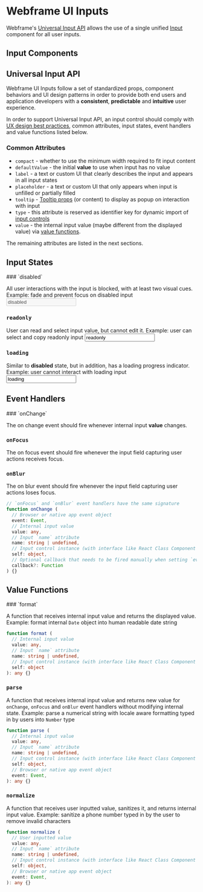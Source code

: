 

# Webframe UI Inputs

Webframe's [Universal Input API](#universal-input-api) allows the use of a single unified [Input](/docs/ui/inputs/Input) component for all user inputs.
## Input Components

<Row className='full-width gap wrap'>
  <AssetCard component={Input} uri={uri} />
  <AssetCard component={Select} uri={uri} />
  <AssetCard component={TextArea} uri={uri} />
  <AssetCard pending component={Datepicker} uri={uri} />
  <AssetCard component={Upload} uri={uri} />
  <AssetCard pending component={Radio} uri={uri} />
  <AssetCard component={Checkbox} uri={uri} />
  <AssetCard component={Switch} uri={uri} />
  <AssetCard pending component={Slider} uri={uri} />
</Row>

## Universal Input API

Webframe UI Inputs follow a set of standardized props, component behaviors and UI design patterns in order to provide both end users and application developers with a **consistent**, **predictable** and **intuitive** user experience.

In order to support Universal Input API, an input control should comply with [UX design best practices](/docs/best-practices/ui-design-patterns), common attributes, input states, event handlers and value functions listed below.

### Common Attributes

- `compact` - whether to use the minimum width required to fit input content
- `defaultValue` - the initial **value** to use when input has no value
- `label` - a text or custom UI that clearly describes the input and appears in all input states
- `placeholder` - a text or custom UI that only appears when input is unfilled or partially filled
- `tooltip` - [Tooltip props](/docs/ui/components/Tooltip#props) (or content) to display as popup on interaction with input
- `type` - this attribute is reserved as identifier key for dynamic import of [input controls](/docs/ui/inputs/Input#custom-input-type)
- `value` - the internal input value (maybe different from the displayed value) via [value functions](#value-functions).

The remaining attributes are listed in the next sections.

## Input States

<Steps>
### `disabled`

All user interactions with the input is blocked, with at least two visual cues.
<Text className='faded'>Example: fade and prevent focus on disabled input</Text>
<Input disabled value='disabled' style={style} />

### `readonly`

User can read and select input value, but cannot edit it.
<Text className='faded'>Example: user can select and copy readonly input</Text>
<Input readonly value='readonly' style={style} />

### `loading`

Similar to **disabled** state, but in addition, has a loading progress indicator.
<Text className='faded'>Example: user cannot interact with loading input</Text>
<Input loading value='loading' style={style} />
</Steps>

## Event Handlers

<Steps>
### `onChange`

The on change event should fire whenever internal input **value** changes.

### `onFocus`

The on focus event should fire whenever the input field capturing user actions receives focus.

### `onBlur`

The on blur event should fire whenever the input field capturing user actions loses focus.
</Steps>

```ts filename="Function Signature"
// `onFocus` and `onBlur` event handlers have the same signature
function onChange (
  // Browser or native app event object
  event: Event,
  // Internal input value
  value: any,
  // Input `name` attribute
  name: string | undefined,
  // Input control instance (with interface like React Class Component instance)
  self: object,
  // Optional callback that needs to be fired manually when setting `event.preventDefault()`
  callback?: Function
) {}
```

## Value Functions

<Steps>
### `format`

A function that receives internal input value and returns the displayed value.
<Text className='faded'>Example: format internal `Date` object into human readable date string</Text>
```ts filename="Function Signature"
function format (
  // Internal input value
  value: any,
  // Input `name` attribute
  name: string | undefined,
  // Input control instance (with interface like React Class Component instance)
  self: object
): any {}
```

### `parse`

A function that receives internal input value and returns new value for `onChange`, `onFocus` and `onBlur` event handlers without modifying internal state.
<Text className='faded'>Example: parse a numerical string with locale aware formatting typed in by users into `Number` type</Text>
```ts filename="Function Signature"
function parse (
  // Internal input value
  value: any,
  // Input `name` attribute
  name: string | undefined,
  // Input control instance (with interface like React Class Component instance)
  self: object,
  // Browser or native app event object
  event: Event,
): any {}
```

### `normalize`

A function that receives user inputted value, sanitizes it, and returns internal input value.
<Text className='faded'>Example: sanitize a phone number typed in by the user to remove invalid characters</Text>
```ts filename="Function Signature"
function normalize (
  // User inputted value
  value: any,
  // Input `name` attribute
  name: string | undefined,
  // Input control instance (with interface like React Class Component instance)
  self: object,
  // Browser or native app event object
  event: Event,
): any {}
```
</Steps>
